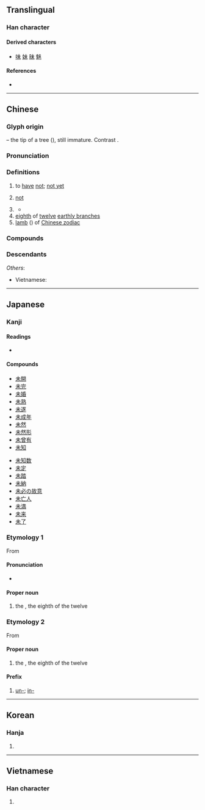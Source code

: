{{character info/new}}
{{also|木|末|禾|耒}}
==Translingual==
{{stroke order|strokes=5}}

===Han character===
{{Han char|rn=75|rad=木|as=01|sn=5|four=50900|canj=JD}}

====Derived characters====
* [[味]] [[妹]] [[昧]] [[魅]]

====References====
* {{Han ref|kx=0509.050|dkj=14419|dj=0890.030|hdz=21150.010|uh=672A|ud=26410|bh=A5BC|bd=42428}}

----

==Chinese==
{{zh-forms}}

===Glyph origin===
{{Han etym}}
{{liushu|p}} – the tip of a tree ({{zh-l|*木}}), still immature. Contrast {{zh-l|*末}}.

===Pronunciation===
{{zh-pron
|m=wèi
|c=mei6
|h=pfs=vi
|md=muôi/ê
|md_note=muôi - vernacular; ê - literary
|mn=xm,tp,yl,mg:bē/qz,sx,km,hc:bēr/zz,yl,tn,kh,tc:bōe/lk:běr/bī
|mn_note=bē/bēr/bōe/běr - vernacular; bī - literary
|mn-t=bhuê7
|w=3mi,3vi
|w_note=3mi - vernacular; 3vi - literary
|mc=y
|oc=y
|cat=adv,n
}}

===Definitions===
{{zh-hanzi}}

# to [[have]] [[not]]; [[not yet]]
#: {{zh-x|未來|future [lit. have not come]}}
# [[not]]
# {{lb|zh|Cantonese|Min}} {{n-g|used at the end of questions to ask if one has done something yet}}
#: {{zh-x|食飽 未？|Are you full '''yet'''?|C}}
#* {{zh-x|你 買 咗 未 先？|[[first off|First off]], have you even bought it yet?|C}}
# [[eighth]] of [[twelve]] [[earthly branch]]es
# [[lamb]] ({{zh-l|*羊}}) of [[W:Chinese zodiac|Chinese zodiac]]

===Compounds===
{{zh-der|未必|未必然|未便|未卜|未卜先知|未曾|未嘗|未成年|未敢苟同|未婚|未婚夫|未婚妻|未及|未幾|未盡|未竟|未決|未可厚非|未來|未來學|未老先衰|未了|未免|未能|未能免俗|未然|未始|未遂|未妥|未亡人|未為不可|未暇|未詳|未雨綢繆|未知|未知數|未置可否|從未|前所未聞|力有未逮|並未|妾身未明|寶刀未老|乳臭未乾|屍骨未寒|意猶未足|意猶未盡|得未嘗有|前所未有|口血未乾|含苞未放|亙古未有|尚未|坑灰未冷|始料未及|天真未鑿|夜未央|前所未見|也未可知|得未曾有|存亡未卜|千古未聞|壯志未酬|吉凶未卜|前途未卜|未風先雨|未嘗不可|未萌|未偶|未就|未了公案|抔土未乾|未料|滴水未沾|未改|未形之患|未足輕重|未婚媽媽|未完|未遂犯|未知可否|未知萬一|未決犯|未知所措|未央宮|懵然未覺|目所未睹|未成一簣|猶豫未決|未來派|未知元|未焚徙薪|未省|未明求衣|未熟兒|方興未艾|未定之天|空前未有|未定|未時|曠古未聞|未敢|未艾|懸而未決|未見|未若|未了因|未開|未竟之志|東方未明|未過門|未了情|狐疑未決|未察|未艾方興|未入流|未可限量|未央|未成年人|死生未卜|未傅|未足為道|未識一丁|未滿|未晚|未易才|未必盡然|未冠|未來主義|曠古未有|未達一間|未遑|未辨東西|雲英未嫁|童心未泯|陵土未乾|羽毛未豐|骨肉未寒|迄未成功|遲疑未決|良心未泯|銳未可當|韞櫝未酤|驚神未定|雌雄未決|見所未見|長樂未央|駒齒未落|防範未然|防患未然|聞所未聞|躊躇未決|還未}}

===Descendants===
{{CJKV||み|j2=び|미|Vị}}
''Others'':
* Vietnamese: {{l|vi|Mùi}}

{{zh-cat|Elementary}}

----

==Japanese==

===Kanji===
{{ja-kanji|grade=4|rs=木01}}

====Readings====
* {{ja-readings|goon=[[み]] (mi)|kanon=[[び]] (bi)|kun=[[いまだ]] (imada), [[ひつじ]] (hitsuji)}}

====Compounds====
{{top2}}
* [[未開]]
* [[未完]]
* [[未婚]]
* [[未熟]]
* [[未遂]]
* [[未成年]]
* [[未然]]
* [[未然形]]
* [[未曾有]]
* [[未知]]
{{mid2}}
* [[未知数]]
* [[未定]]
* [[未踏]]
* [[未納]]
* [[未必の故意]]
* [[未亡人]]
* [[未満]]
* [[未来]]
* [[未了]]
{{bottom}}

===Etymology 1===
{{ja-kanjitab|ひつじ|yomi=k}}
{{wp|lang=ja}}
From {{m|ja|羊|tr=hitsuji||[[sheep]]}}

====Pronunciation====
{{ja-pron|acc=0|y=k|ひつじ|dev=1}}
* {{hmp|lang=ja|sort=ひつじ|羊}}

====Proper noun====
{{ja-pos|proper|ひつじ}}

# the {{w|Goat (zodiac)|Sheep}}, the eighth of the twelve {{w|Earthly Branches}}

===Etymology 2===
{{ja-kanjitab|み|yomi=o}}
From {{der|ja|ltc|未|tr=mjɨj<sup>H</sup>|sort=み}}

====Proper noun====
{{ja-pos|proper|み}}

# the {{w|Goat (zodiac)|Sheep}}, the eighth of the twelve {{w|Earthly Branches}}

====Prefix====
{{ja-pos|prefix|み}}

# [[un-]]; [[in-]] {{gl|not yet}}

{{cln|ja|words with multiple readings}}
{{topics|ja|Earthly Branches|sort=ひつじ}}

----

==Korean==

===Hanja===
{{ko-hanja|hangeul=미|eumhun=|rv=mi|mr=mi|y=mi}}

# {{defn|lang=ko|sort=木01}}

----

==Vietnamese==

===Han character===
{{vi-readings|rs=木01| hanviet = mùi, vị}}

# {{defn|lang=vi|sort=木01}}